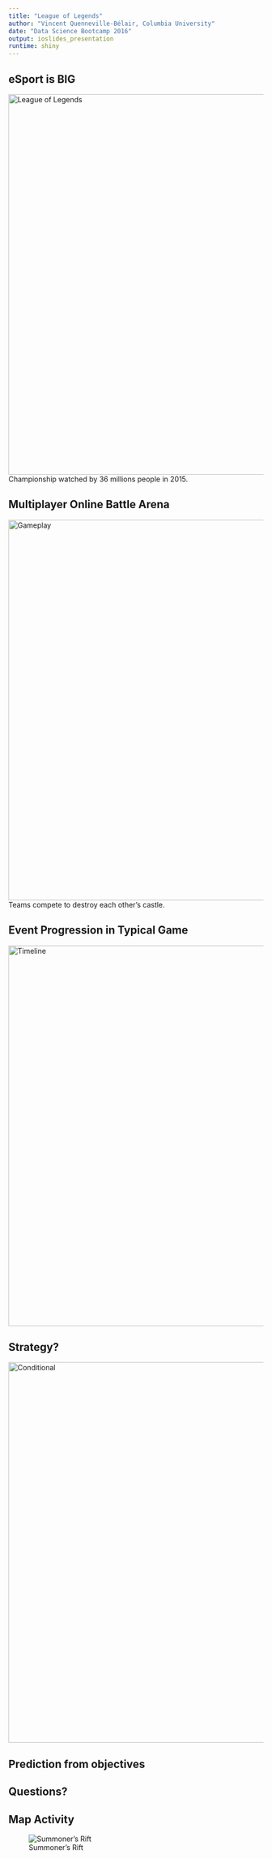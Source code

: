 ```yaml
---
title: "League of Legends"
author: "Vincent Quenneville-Bélair, Columbia University"
date: "Data Science Bootcamp 2016"
output: ioslides_presentation
runtime: shiny
---
```


## eSport is BIG {.flexbox .vcenter}

<img src="figures/world_championship_2015.jpg" alt="League of Legends" style="width: 750px;"/>
<br>Championship watched by 36 millions people in 2015.

<!-- http://www.lazygamer.net/genre/moba/viewership-2015-league-legends-world-championship-toppled-riots-expectations/ -->

## Multiplayer Online Battle Arena {.flexbox .vcenter}

<img src="figures/game_example.jpg" alt="Gameplay" style="width: 750px;"/>
<br>Teams compete to destroy each other's castle.

## Event Progression in Typical Game {.flexbox .vcenter}

<img src="figures/timeline.png" alt="Timeline" style="width: 750px;"/>

## Strategy?

<img src="figures/conditional.png" alt="Conditional" style="width: 750px;"/>

## Prediction from objectives

## Questions?



## Map Activity {.flexbox .vcenter}

![Summoner's Rift](figures/events.png)